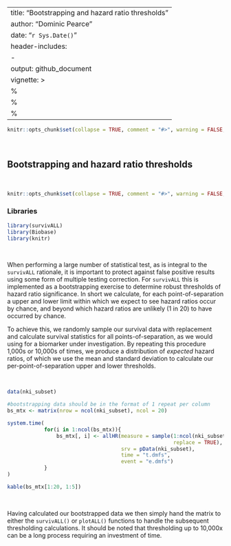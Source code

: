 --
title: "Bootstrapping and hazard ratio thresholds"
author: "Dominic Pearce"
date: "`r Sys.Date()`"
header-includes:
    - \usepackage{setspace}\doublespacing
output: github_document 
vignette: >
  %\VignetteIndexEntry{Bootstrapping and hazard ratio thresholds}
  %\VignetteEngine{knitr::rmarkdown}
  %\VignetteEncoding{UTF-8}
---

```r
knitr::opts_chunk$set(collapse = TRUE, comment = "#>", warning = FALSE, message = FALSE, fig.align = 'center', results = 'asis', fig.show = 'hold', fig.width = 7, fig.height = 5)
```

&nbsp;

## Bootstrapping and hazard ratio thresholds

&nbsp;

```r
knitr::opts_chunk$set(collapse = TRUE, comment = "#>", warning = FALSE, message = FALSE, fig.align = 'center', fig.show = 'hold', fig.width = 5, fig.height = 3.5)
```

### Libraries

```r
library(survivALL)
library(Biobase)
library(knitr)
```

&nbsp;

When performing a large number of statistical test, as is integral to the `survivALL` rationale, it is important to protect against false positive results using some form of multiple testing correction. For `survivALL` this is implemented as a bootstrapping exercise to determine robust thresholds of hazard ratio significance. In short we calculate, for each point-of-separation a upper and lower limit within which we expect to see hazard ratios occur by chance, and beyond which hazard ratios are unlikely (1 in 20) to have occurred by chance.

To achieve this, we randomly sample our survival data with replacement and calculate survival statistics for all points-of-separation, as we would using for a biomarker under investigation. By repeating this procedure 1,000s or 10,000s of times, we produce a distribution of *expected* hazard ratios, of which we use the mean and standard deviation to calculate our per-point-of-separation upper and lower thresholds.

&nbsp;    

```r
data(nki_subset)

#bootstrapping data should be in the format of 1 repeat per column
bs_mtx <- matrix(nrow = ncol(nki_subset), ncol = 20)

system.time(
            for(i in 1:ncol(bs_mtx)){
                bs_mtx[, i] <- allHR(measure = sample(1:ncol(nki_subset), 
                                                      replace = TRUE),
                                     srv = pData(nki_subset),
                                     time = "t.dmfs",
                                     event = "e.dmfs")
            }
)

kable(bs_mtx[1:20, 1:5])
```

&nbsp;

Having calculated our bootstrapped data we then simply hand the matrix to either the `survivALL()` or `plotALL()` functions to handle the subsequent thresholding calculations. It should be noted that thresholding up to 10,000x can be a long process requiring an investment of time.

&nbsp;

